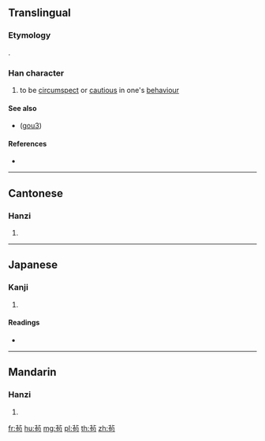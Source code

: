 {{character info/new}}
{{also|苟}}
==Translingual==

===Etymology===
{{Han compound|艸|alt1=卝|句|ls=psc|c1=s|c2=p}}.

===Han character===
{{Han char|rn=140|rad=艸|as=05|sn=11|four=44627|canj=TPR,XTPR|ids=⿱[[艹|⻀]][[句]]}}

# to be [[circumspect]] or [[cautious]] in one's [[behaviour]]

====See also====
* {{l|mul|苟}} ([[gou3]]) <!-- graphically similar -->

====References====
* {{Han ref|kx=1027.120|dkj=30853|hdz=53195.010|uh=830D|ud=33549|bh=CE41|bd=52801}}

----

==Cantonese==

===Hanzi===
{{yue-hanzi|jyut=|y=gau2}}

# {{defn|lang=yue|sort=艸05}}

----

==Japanese==

===Kanji===
{{ja-kanji|grade=|rs=艸05}}

# {{defn|lang=ja|sort=艸05}}

====Readings====
* {{ja-readings|on=[[きょく]] (kyoku)|kun=|nanori=}}

----

==Mandarin==

===Hanzi===
{{cmn-hanzi|pin=[[jì]] ([[ji4]])|wg=chi<sup>4</sup>}}

# {{defn|lang=cmn|sort=艸05}}

[[fr:茍]]
[[hu:茍]]
[[mg:茍]]
[[pl:茍]]
[[th:茍]]
[[zh:茍]]